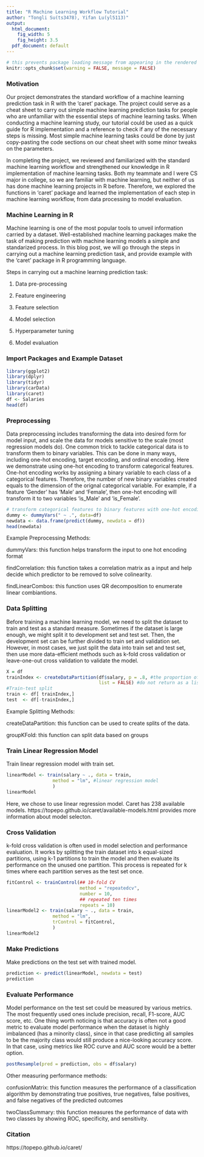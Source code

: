 ---
title: "R Machine Learning Workflow Tutorial"
author: "Tongli Su(ts3478), Yifan Lu(yl5113)"
output:
  html_document:
    fig_width: 5
    fig_height: 3.5
  pdf_document: default
---

```{r setup, include=FALSE}
# this prevents package loading message from appearing in the rendered version of your problem set
knitr::opts_chunk$set(warning = FALSE, message = FALSE)
```

### Motivation
Our project demonstrates the standard workflow of a machine learning prediction task in R with the ‘caret’ package. The project could serve as a cheat sheet to carry out simple machine learning prediction tasks for people who are unfamiliar with the essential steps of machine learning tasks. When conducting a machine learning study, our tutorial could be used as a quick guide for R implementation and a reference to check if any of the necessary steps is missing. Most simple machine learning tasks could be done by just copy-pasting the code sections on our cheat sheet with some minor tweaks on the parameters. 

In completing the project, we reviewed and familiarized with the standard machine learning workflow and strengthened our knowledge in R implementation of machine learning tasks. Both my teammate and I were CS major in college, so we are familiar with machine learning, but neither of us has done machine learning projects in R before. Therefore, we explored the functions in ‘caret’ package and learned the implementation of each step in machine learning workflow, from data processing to model evaluation.


### Machine Learning in R
Machine learning is one of the most popular tools to unveil information carried by a dataset. Well-established machine learning packages make the task of making prediction with machine learning models a simple and standarized process. In this blog post, we will go through the steps in carrying out a machine learning prediction task, and provide example with the 'caret' package in R programming language.

Steps in carrying out a machine learning prediction task:

1. Data pre-processing

2. Feature engineering

3. Feature selection

4. Model selection

5. Hyperparameter tuning

6. Model evaluation

### Import Packages and Example Dataset
```{r}
library(ggplot2)
library(dplyr)
library(tidyr)
library(carData)
library(caret)
df <- Salaries
head(df)
```

### Preprocessing
Data preprocessing includes transforming the data into desired form for model input, and scale the data for models sensitive to the scale (most regression models do). One common trick to tackle categorical data is to transform them to binary variables. This can be done in many ways, including one-hot encoding, target encoding, and ordinal encoding. Here we demonstrate using one-hot encoding to transform categorical features. One-hot encoding works by assigning a binary variable to each class of a categorical features. Therefore, the number of new binary variables created equals to the dimension of the orignal categorical variable. For example, if a feature 'Gender' has 'Male' and 'Female', then one-hot encoding will transform it to two variables 'is_Male' and 'is_Female'. 
```{r}
# transform categorical features to binary features with one-hot encoding
dummy <- dummyVars(" ~ .", data=df)
newdata <- data.frame(predict(dummy, newdata = df)) 
head(newdata)
```

Example Preprocessing Methods:

dummyVars: this function helps transform the input to one hot encoding format

findCorrelation: this function takes a correlation matrix as a input and help decide which predictor to be removed to solve colinearity.

findLinearCombos: this function uses QR decomposition to enumerate linear combiantions.


### Data Splitting
Before training a machine learning model, we need to split the dataset to train and test as a standard measure. Sometimes if the dataset is large enough, we might split it to development set and test set. Then, the development set can be further divided to train set and validation set. However, in most cases, we just split the data into train set and test set, then use more data-efficient methods such as k-fold cross validation or leave-one-out cross validation to validate the model.
```{r}
X = df
trainIndex <- createDataPartition(df$salary, p = .8, #the proportion of train set
                                  list = FALSE) #do not return as a list
#Train-test split                             
train <- df[ trainIndex,]
test  <- df[-trainIndex,]

```

Example Splitting Methods:

createDataPartition: this function can be used to create splits of the data.

groupKFold: this function can split data based on groups

### Train Linear Regression Model
Train linear regression model with train set.
```{r}
linearModel <- train(salary ~ ., data = train, 
                 method = "lm", #linear regression model
                 )
linearModel
```

Here, we chose to use linear regression model. Caret has 238 available models. https://topepo.github.io/caret/available-models.html provides more information about model selecton.


### Cross Validation
k-fold cross validation is often used in model selection and performance evaluation. It works by splitting the train dataset into k equal-sized partitions, using k-1 partitions to train the model and then evaluate its performance on the unused one partition. This process is repeated for k times where each partition serves as the test set once. 
```{r}
fitControl <- trainControl(## 10-fold CV
                           method = "repeatedcv",
                           number = 10,
                           ## repeated ten times
                           repeats = 10)
linearModel2 <- train(salary ~ ., data = train, 
                 method = "lm", 
                 trControl = fitControl,
                 )
linearModel2
```

### Make Predictions
Make predictions on the test set with trained model. 
```{r}
prediction <- predict(linearModel, newdata = test)
prediction
```

### Evaluate Performance
Model performance on the test set could be measured by various metrics. The most frequently used ones include precision, recall, F1-score, AUC score, etc. One thing worth noticing is that accuracy is often not a good metric to evaluate model performance when the dataset is highly imbalanced (has a minority class), since in that case predicting all samples to be the majority class would still produce a nice-looking accuracy score. In that case, using metrics like ROC curve and AUC score would be a better option. 
```{r}
postResample(pred = prediction, obs = df$salary)
```

Other measuring performance methods:

confusionMatrix: this function measures the performance of a classification algorithm by demonstrating true positives, true negatives, false positives, and false negatives of the predicted outcomes

twoClassSummary: this function measures the performance of data with two classes by showing ROC, specificity, and sensitivity.

### Citation
https://topepo.github.io/caret/

